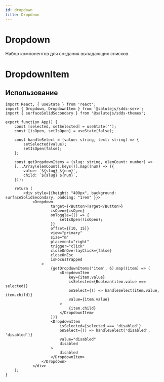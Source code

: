 ```yaml
---
id: dropdown
title: Dropdown
---
```



# Dropdown
Набор компонентов для создания выпадающих списков. 

<Description name="Dropdown" />
<PropsTable name="Dropdown" exclude={['css']} />

# DropdownItem

<Description name="DropdownItem" />
<PropsTable name="DropdownItem" exclude={['css']} />

## Использование

```tsx live
import React, { useState } from 'react';
import { Dropdown, DropdownItem } from '@salutejs/sdds-serv';
import { surfaceSolidSecondary } from '@salutejs/sdds-themes';

export function App() {
    const [selected, setSelected] = useState('');
    const [isOpen, setIsOpen] = useState(false);

    const handleSelect = (value: string, text: string) => {
        setSelected(value);
        setIsOpen(false);
    };

    const getDropdownItems = (slug: string, elemCount: number) =>
    [...Array(elemCount).keys()].map((num) => ({
        value: `${slug}_${num}`,
        child: `${slug} ${num}`,
    }));

    return (
        <div style={{height: "400px", background: surfaceSolidSecondary, padding: "1rem" }}>
            <Dropdown
                    target={<Button>Target</Button>}
                    isOpen={isOpen}
                    onToggle={() => {
                        setIsOpen(!isOpen);
                    }}
                    offset={[10, 15]}
                    view="primary"
                    size="m"
                    placement="right"
                    trigger="click"
                    closeOnOverlayClick={false}
                    closeOnEsc
                    isFocusTrapped
                >
                    {getDropdownItems('item', 6).map((item) => (
                        <DropdownItem
                            key={item.value}
                            isSelected={Boolean(item.value === selected)}
                            onSelect={() => handleSelect(item.value, item.child)}
                            value={item.value}
                        >
                            {item.child}
                        </DropdownItem>
                    ))}
                    <DropdownItem
                        isSelected={selected === 'disabled'}
                        onSelect={() => handleSelect('disabled', 'disabled')}
                        value="disabled"
                        disabled
                    >
                        disabled
                    </DropdownItem>
                </Dropdown>
            </div>
    );
}
```
